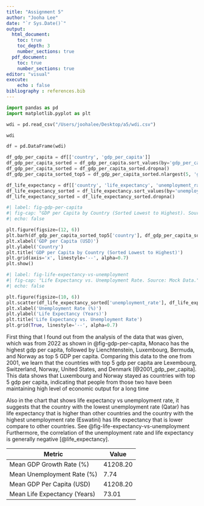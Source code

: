 ```yaml
---
title: "Assignment 5"
author: "Jooha Lee"
date: "`r Sys.Date()`"
output:
  html_document:
    toc: true
    toc_depth: 3
    number_sections: true
  pdf_document:
    toc: true
    number_sections: true
editor: "visual"
execute:
    echo : false
bibliography : references.bib
---
```


```python
import pandas as pd
import matplotlib.pyplot as plt
```

```python
wdi = pd.read_csv("/Users/joohalee/Desktop/a5/wdi.csv")
```

```python
wdi
```

```python
df = pd.DataFrame(wdi)

df_gdp_per_capita = df[['country', 'gdp_per_capita']]
df_gdp_per_capita_sorted = df_gdp_per_capita.sort_values(by='gdp_per_capita', ascending=True)
df_gdp_per_capita_sorted = df_gdp_per_capita_sorted.dropna()
df_gdp_per_capita_sorted_top5 = df_gdp_per_capita_sorted.nlargest(5, 'gdp_per_capita')
```

```python
df_life_expectancy = df[['country', 'life_expectancy', 'unemployment_rate']]
df_life_expectancy_sorted = df_life_expectancy.sort_values(by='unemployment_rate', ascending=True)
df_life_expectancy_sorted = df_life_expectancy_sorted.dropna()
```


```python
#| label: fig-gdp-per-capita
#| fig-cap: "GDP per Capita by Country (Sorted Lowest to Highest). Source: Mock Data."
#| echo: false

plt.figure(figsize=(12, 6))
plt.barh(df_gdp_per_capita_sorted_top5['country'], df_gdp_per_capita_sorted_top5['gdp_per_capita'], color='skyblue')
plt.xlabel('GDP per Capita (USD)')
plt.ylabel('Country')
plt.title('GDP per Capita by Country (Sorted Lowest to Highest)')
plt.grid(axis='x', linestyle='--', alpha=0.7)
plt.show()
```


```python
#| label: fig-life-expectancy-vs-unemployment
#| fig-cap: "Life Expectancy vs. Unemployment Rate. Source: Mock Data."
#| echo: false

plt.figure(figsize=(10, 6))
plt.scatter(df_life_expectancy_sorted['unemployment_rate'], df_life_expectancy_sorted['life_expectancy'], color='red', alpha=0.7, edgecolors='black')
plt.xlabel('Unemployment Rate (%)')
plt.ylabel('Life Expectancy (Years)')
plt.title('Life Expectancy vs. Unemployment Rate')
plt.grid(True, linestyle='--', alpha=0.7)
```

First thing that I found out from the analysis of the data that was given, which was from 2022 as shown in @fig-gdp-per-capita, Monaco has the highest gdp per capita, followed by Lienchtenstein, Luxembourg, Bermuda, and Norway as top 5 GDP per capita. Comparing this data to the one from 2001, we learn that the countries with top 5 gdp per capita are Lexembourg, Switzerland, Norway, United States, and Denmark [@2001_gdp_per_capita]. This data shows that Luxembourg and Norway stayed as countries with top 5 gdp per capita, indicating that people from those two have been maintaining high level of economic output for a long time

 Also in the chart that shows life expectancy vs unemployment rate, it suggests that the country with the lowest unemployment rate (Qatar) has life expectancy that is higher than other countries and the country with the highest unemployment rate (Eswatini) has life expectancy that is lower compare to other countries. See @fig-life-expectancy-vs-unemployment Furthermore, the correlation of the unemployment rate and life expectancy is generally negative [@life_expectancy]. 



| Metric |  Value |
|----------|----------|
|Mean GDP Growth Rate (%)  | 41208.20
|Mean Unemployment Rate (%) | 7.74
|Mean GDP Per Capita (USD) | 41208.20
|Mean Life Expectancy (Years) |  73.01

